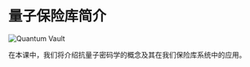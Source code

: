 # 量子保险库简介

![Quantum Vault](/graphics/banners/quantum-vault.png)

在本课中，我们将介绍抗量子密码学的概念及其在我们保险库系统中的应用。
